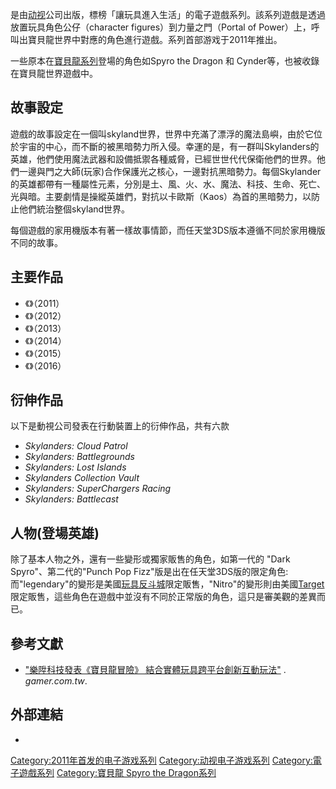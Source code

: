 {{copyedit|time=2018-10-07T06:29:57+00:00}}
{{NoteTA
| G1 = Games
|1=zh-cn:小龙斯派罗Skylanders; zh-tw:寶貝龍世界;
|2=zh-cn:小龙斯派罗; zh-tw:寶貝龍;
}}

{{vgsname|寶貝龍世界|en=Skylanders|cn=小龙斯派罗Skylanders|tw=寶貝龍世界}}是由[[动视|动视]]公司出版，標榜「讓玩具進入生活」的電子遊戲系列。該系列遊戲是透過放置玩具角色公仔（character figures）到力量之門（Portal of Power）上，呼叫出寶貝龍世界中對應的角色進行遊戲。系列首部游戏于2011年推出。

一些原本在[[寶貝龍系列|寶貝龍系列]]登場的角色如Spyro the Dragon 和 Cynder等，也被收錄在寶貝龍世界遊戲中。

== 故事設定 ==
遊戲的故事設定在一個叫skyland世界，世界中充滿了漂浮的魔法島嶼，由於它位於宇宙的中心，而不斷的被黑暗勢力所入侵。幸運的是，有一群叫Skylanders的英雄，他們使用魔法武器和設備抵禦各種威脅，已經世世代代保衛他們的世界。他們一邊與門之大師(玩家)合作保護光之核心，一邊對抗黑暗勢力。每個Skylander的英雄都帶有一種屬性元素，分別是土、風、火、水、魔法、科技、生命、死亡、光與暗。主要劇情是操縱英雄們，對抗以卡歐斯（Kaos）為首的黑暗勢力，以防止他們統治整個skyland世界。

每個遊戲的家用機版本有著一樣故事情節，而任天堂3DS版本遵循不同於家用機版不同的故事。

== 主要作品 ==
* 《{{le|寶貝龍冒險|Skylanders: Spyro's Adventure}}》（2011）
* 《{{le|寶貝巨龍|Skylanders: Giants}}》（2012）
* 《{{le|寶貝龍冒險：交換力量|Skylanders: Swap Force|交換力量}}》（2013）
* 《{{le|寶貝龍冒險：陷阱隊|Skylanders: Trap Team|陷阱隊}}》（2014）
* 《{{le|寶貝龍冒險：超級增壓器|Skylanders: SuperChargers|超級增壓器}}》（2015）
* 《{{le|寶貝龍冒險：想像者|Skylanders: Imaginators|想像者}}》（2016）

== 衍伸作品 ==
以下是動視公司發表在行動裝置上的衍伸作品，共有六款
* ''Skylanders: Cloud Patrol''
* ''Skylanders: Battlegrounds''
* ''Skylanders: Lost Islands''
* ''Skylanders Collection Vault''
* ''Skylanders: SuperChargers Racing''
* ''Skylanders: Battlecast''

== 人物(登場英雄) ==
除了基本人物之外，還有一些變形或獨家販售的角色，如第一代的 "Dark Spyro"、第二代的"Punch Pop Fizz"版是出在任天堂3DS版的限定角色:而"legendary"的變形是美國[[玩具反斗城|玩具反斗城]]限定販售，"Nitro"的變形則由美國[[目標百貨|Target]]限定販售，這些角色在遊戲中並沒有不同於正常版的角色，這只是審美觀的差異而已。

== 參考文獻 ==

{{Refbegin}}
* [http://gnn.gamer.com.tw/5/59165.html "樂陞科技發表《寶貝龍冒險》 結合實體玩具跨平台創新互動玩法"] {{Wayback|url=http://gnn.gamer.com.tw/5/59165.html |date=20150817074105 }}. ''gamer.com.tw''.
{{Refend}}

== 外部連結 ==
* {{Official website|https://www.skylanders.com/home}}

{{小龙斯派罗系列}}
{{动视}}

{{DEFAULTSORT:Skylanders}}
[[Category:2011年首发的电子游戏系列|Category:2011年首发的电子游戏系列]]
[[Category:动视电子游戏系列|Category:动视电子游戏系列]]
[[Category:電子遊戲系列|Category:電子遊戲系列]]
[[Category:寶貝龍_Spyro_the_Dragon系列|Category:寶貝龍 Spyro the Dragon系列]]